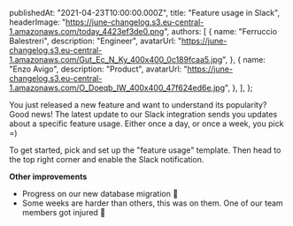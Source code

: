 
  publishedAt: "2021-04-23T10:00:00.000Z",
  title: "Feature usage in Slack",
  headerImage:
    "https://june-changelog.s3.eu-central-1.amazonaws.com/today_4423ef3de0.png",
  authors: [
    {
      name: "Ferruccio Balestreri",
      description: "Engineer",
      avatarUrl:
        "https://june-changelog.s3.eu-central-1.amazonaws.com/Gut_Ec_N_Ky_400x400_0c189fcaa5.jpg",
    },
    {
      name: "Enzo Avigo",
      description: "Product",
      avatarUrl:
        "https://june-changelog.s3.eu-central-1.amazonaws.com/O_Doeqb_IW_400x400_47f624ed6e.jpg",
    },
  ],
};

You just released a new feature and want to understand its popularity?
Good news! The latest update to our Slack integration sends you updates about a specific feature usage. Either once a day, or once a week, you pick =)

To get started, pick and set up the "feature usage" template. Then head to the top right corner and enable the Slack notification.

**Other improvements**

- Progress on our new database migration 🦜
- Some weeks are harder than others, this was on them. One of our team members got injured 💜


